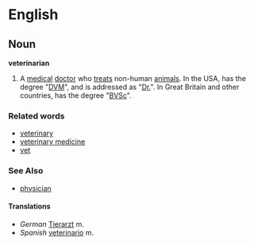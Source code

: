 =English=

==Noun==
'''veterinarian'''

# A [[medical]] [[doctor]] who [[treat]]s non-human [[animal]]s.  In the USA, has the degree "[[DVM]]", and is addressed as "[[Dr.]]".  In Great Britain and other countries, has the degree "[[BVSc]]".

===Related words===
* [[veterinary]]
* [[veterinary medicine]]
* [[vet]]

===See Also===
* [[physician]]

====Translations====
* ''German'' [[Tierarzt]] m.
* ''Spanish'' [[veterinario]] m.